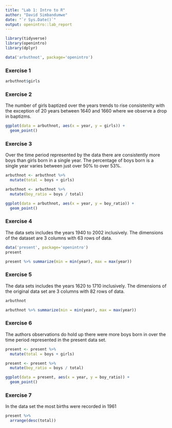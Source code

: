 ```yaml
---
title: "Lab 1: Intro to R"
author: "David Simbandumwe"
date: "`r Sys.Date()`"
output: openintro::lab_report
---
```


```r
library(tidyverse)
library(openintro)
library(dplyr)

data('arbuthnot', package='openintro')

```

### Exercise 1

```r
arbuthnot$girls
```


### Exercise 2

The number of girls baptized over the years trends to rise consistenlty with the exception of 20 years between 1640 and 1660 where we observe a drop in baptizms. 

```r
ggplot(data = arbuthnot, aes(x = year, y = girls)) + 
  geom_point()
```


### Exercise 3

Over the time period represented by the data there are consistently more boys than girls born in a single year. The percentage of boys born is a single year varies between just over 50% to over 53%.

```r

arbuthnot <- arbuthnot %>%
  mutate(total = boys + girls)

arbuthnot <- arbuthnot %>%
  mutate(boy_ratio = boys / total)

ggplot(data = arbuthnot, aes(x = year, y = boy_ratio)) + 
  geom_point()

```


### Exercise 4

The data sets includes the years 1940 to 2002 inclusively. The dimensions of the dataset are 3 columns with 63 rows of data. 

```r
data('present', package='openintro')
present

present %>% summarize(min = min(year), max = max(year))

```


### Exercise 5

The data sets includes the years 1620 to 1710 inclusively. The dimensions of the original data set are 3 columns with 82 rows of data. 

```r

arbuthnot

arbuthnot %>% summarize(min = min(year), max = max(year))


```


### Exercise 6

The authors observations do hold up there were more boys born in over the time period represented in the present data set. 

```r

present <- present %>%
  mutate(total = boys + girls)

present <- present %>%
  mutate(boy_ratio = boys / total)

ggplot(data = present, aes(x = year, y = boy_ratio)) + 
  geom_point()

```


### Exercise 7

In the data set the most births were recorded in 1961

```r

present %>%
  arrange(desc(total))



```

